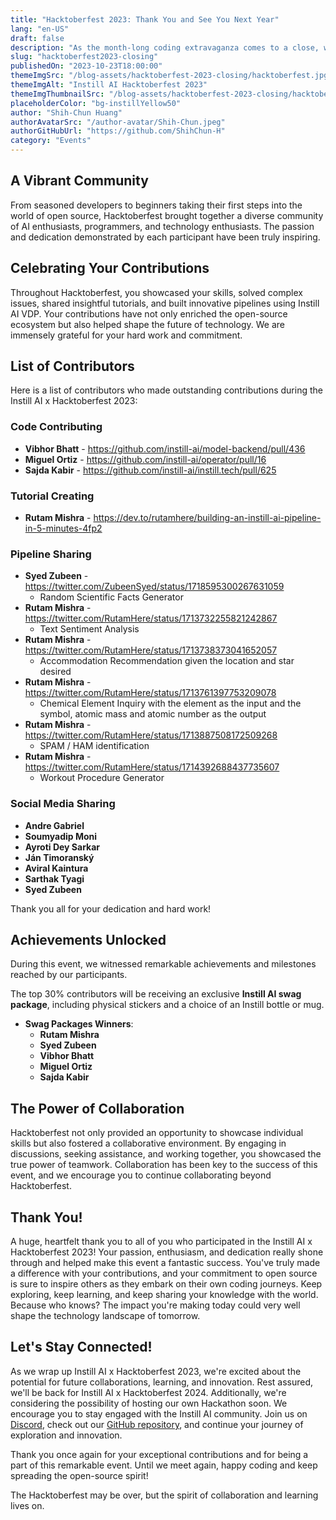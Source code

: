 ```yaml
---
title: "Hacktoberfest 2023: Thank You and See You Next Year"
lang: "en-US"
draft: false
description: "As the month-long coding extravaganza comes to a close, we want to express our heartfelt gratitude to all participants of the Instill AI x Hacktoberfest 2023! It has been an incredible journey of collaboration, learning, and community spirit. Let's take a moment to reflect on the amazing accomplishments and recognize the outstanding contributions made during this event."
slug: "hacktoberfest2023-closing"
publishedOn: "2023-10-23T18:00:00"
themeImgSrc: "/blog-assets/hacktoberfest-2023-closing/hacktoberfest.jpg"
themeImgAlt: "Instill AI Hacktoberfest 2023"
themeImgThumbnailSrc: "/blog-assets/hacktoberfest-2023-closing/hacktoberfest.jpg"
placeholderColor: "bg-instillYellow50"
author: "Shih-Chun Huang"
authorAvatarSrc: "/author-avatar/Shih-Chun.jpeg"
authorGitHubUrl: "https://github.com/ShihChun-H"
category: "Events"
---
```



## A Vibrant Community

From seasoned developers to beginners taking their first steps into the world of open source, Hacktoberfest brought together a diverse community of AI enthusiasts, programmers, and technology enthusiasts. The passion and dedication demonstrated by each participant have been truly inspiring.


## Celebrating Your Contributions

Throughout Hacktoberfest, you showcased your skills, solved complex issues, shared insightful tutorials, and built innovative pipelines using Instill AI VDP. Your contributions have not only enriched the open-source ecosystem but also helped shape the future of technology. We are immensely grateful for your hard work and commitment.


## List of Contributors

Here is a list of contributors who made outstanding contributions during the Instill AI x Hacktoberfest 2023:

### Code Contributing

- **Vibhor Bhatt** - https://github.com/instill-ai/model-backend/pull/436
- **Miguel Ortiz** - https://github.com/instill-ai/operator/pull/16
- **Sajda Kabir** - https://github.com/instill-ai/instill.tech/pull/625


### Tutorial Creating

- **Rutam Mishra** - https://dev.to/rutamhere/building-an-instill-ai-pipeline-in-5-minutes-4fp2


### Pipeline Sharing

- **Syed Zubeen** - https://twitter.com/ZubeenSyed/status/1718595300267631059
    - Random Scientific Facts Generator
- **Rutam Mishra** - https://twitter.com/RutamHere/status/1713732255821242867
    - Text Sentiment Analysis
- **Rutam Mishra** - https://twitter.com/RutamHere/status/1713738373041652057
    - Accommodation Recommendation given the location and star desired
- **Rutam Mishra** - https://twitter.com/RutamHere/status/1713761397753209078
    - Chemical Element Inquiry with the element as the input and the symbol, atomic mass and atomic number as the output
- **Rutam Mishra** - https://twitter.com/RutamHere/status/1713887508172509268
    - SPAM / HAM identification
- **Rutam Mishra** - https://twitter.com/RutamHere/status/1714392688437735607
    - Workout Procedure Generator


### Social Media Sharing

- **Andre Gabriel**
- **Soumyadip Moni**
- **Ayroti Dey Sarkar**
- **Ján Timoranský**
- **Aviral Kaintura**
- **Sarthak Tyagi**
- **Syed Zubeen**

Thank you all for your dedication and hard work!


## Achievements Unlocked

During this event, we witnessed remarkable achievements and milestones reached by our participants. 

The top 30% contributors will be receiving an exclusive **Instill AI swag package**, including physical stickers and a choice of an Instill bottle or mug.

- **Swag Packages Winners**:
    - **Rutam Mishra**
    - **Syed Zubeen**
    - **Vibhor Bhatt**
    - **Miguel Ortiz**
    - **Sajda Kabir**


## The Power of Collaboration

Hacktoberfest not only provided an opportunity to showcase individual skills but also fostered a collaborative environment. By engaging in discussions, seeking assistance, and working together, you showcased the true power of teamwork. Collaboration has been key to the success of this event, and we encourage you to continue collaborating beyond Hacktoberfest.


## Thank You!

A huge, heartfelt thank you to all of you who participated in the Instill AI x Hacktoberfest 2023! Your passion, enthusiasm, and dedication really shone through and helped make this event a fantastic success. You've truly made a difference with your contributions, and your commitment to open source is sure to inspire others as they embark on their own coding journeys. Keep exploring, keep learning, and keep sharing your knowledge with the world. Because who knows? The impact you're making today could very well shape the technology landscape of tomorrow.


## Let's Stay Connected!

As we wrap up Instill AI x Hacktoberfest 2023, we're excited about the potential for future collaborations, learning, and innovation. Rest assured, we'll be back for Instill AI x Hacktoberfest 2024. Additionally, we're considering the possibility of hosting our own Hackathon soon. We encourage you to stay engaged with the Instill AI community. Join us on [Discord](https://discord.gg/sevxWsqpGh), check out our [GitHub repository](https://github.com/instill-ai), and continue your journey of exploration and innovation.

Thank you once again for your exceptional contributions and for being a part of this remarkable event. Until we meet again, happy coding and keep spreading the open-source spirit!

The Hacktoberfest may be over, but the spirit of collaboration and learning lives on.